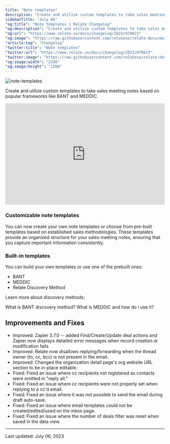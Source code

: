 ```yaml
---
title: "Note templates"
description: "Create and utilize custom templates to take sales meeting notes based on popular frameworks like BANT and MEDDIC."
sidebarTitle: "July 06"
"og:title": "Note templates | Relate Changelog"
"og:description": "Create and utilize custom templates to take sales meeting notes based on popular frameworks like BANT and MEDDIC."
"og:url": "https://www.relate.so/docs/changelog/2023/070623"
"og:image": "https://raw.githubusercontent.com/relateso/relate-docs/main/docs/images/changelog/note-templates.png"
"article:tag": "Changelog"
"twitter:title": "Note templates"
"twitter:url": "https://www.relate.so/docs/changelog/2023/070623"
"twitter:image": "https://raw.githubusercontent.com/relateso/relate-docs/main/docs/images/changelog/note-templates.png"
"og:image:width": "2240"
"og:image:height": "1260"
---
```


![note-templates](/docs/images/changelog/note-templates.png)

Create and utilize custom templates to take sales meeting notes based on popular frameworks like BANT and MEDDIC.

<div style="padding:63.53% 0 0 0;position:relative;">
    <iframe src="https://player.vimeo.com/video/842917831?badge=0&amp;autopause=0&amp;player_id=0&amp;app_id=58479" frameborder="0" allow="autoplay; fullscreen; picture-in-picture" allowfullscreen style="position:absolute;top:0;left:0;width:100%;height:100%;" title="Relate Features: Note Templates">
    </iframe>
</div>
<script src="https://player.vimeo.com/api/player.js">
</script>


### Customizable note templates

You can now create your own note templates or choose from pre-built templates based on established sales methodologies. These templates provide an organized structure for your sales meeting notes, ensuring that you capture important information consistently.  

### Built-in templates

You can build your own templates or use one of the prebuilt ones:
- BANT
- MEDDIC
- Relate Discovery Method

Learn more about discovery methods:

<CardGroup cols={2}>
  <Card title="BANT" icon="square-1" color="#ea5a0c" href="https://www.relate.so/blog/what-is-bant">
    What is BANT discovery method?
  </Card>
  <Card title="MEDDIC" icon="square-2" color="#0285c7" href="https://www.relate.so/blog/what-is-meddic">
    What is MEDDIC and how do I use it?
  </Card>
</CardGroup>

## Improvements and Fixes  
- Improved: Zapier 3.7.0 -- added Find/Create/Update deal actions and Zapier now displays detailed error messages when record creation or modification fails  
- Improved: Relate now disallows replying/forwarding when the thread owner (to, cc, bcc) is not present in the email.  
- Improved: Changed the organization detail page's org website URL section to be in-place editable.  
- Fixed: Fixed an issue where cc recipients not registered as contacts were omitted in "reply all."  
- Fixed: Fixed an issue where cc recipients were not properly set when replying to a cc'd email.  
- Fixed: Fixed an issue where it was not possible to send the email during draft auto-save.  
- Fixed: Fixed an issue where email templates could not be created/edited/used on the inbox page.  
- Fixed: Fixed an issue where the number of deals filter was reset when saved in the data view.  


---
Last updated: July 06, 2023
